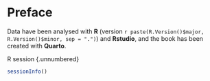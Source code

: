# Preface

Data have been analysed with **R** (version `r paste(R.Version()$major, R.Version()$minor, sep = ".")`) and **Rstudio**, and the book has been created with **Quarto**.

R session {.unnumbered}

```r

sessionInfo()

```
